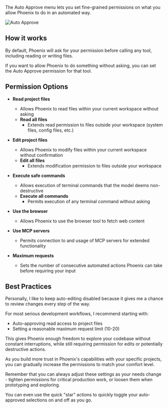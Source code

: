 The Auto Approve menu lets you set fine-grained permissions on what you allow Phoenix to do in an automated way.

<Frame>
	<img src="https://storage.googleapis.com/phoenix_public_images/docs/assets/auto-approve.png" alt="Auto Approve" />
</Frame>

## How it works

By default, Phoenix will ask for your permission before calling any tool, including reading or writing files.

If you want to allow Phoenix to do something without asking, you can set the Auto Approve permission for that tool.

## Permission Options

-   **Read project files**

    -   Allows Phoenix to read files within your current workspace without asking
    -   **Read all files**
        -   Extends read permission to files outside your workspace (system files, config files, etc.)

-   **Edit project files**

    -   Allows Phoenix to modify files within your current workspace without confirmation
    -   **Edit all files**
        -   Extends modification permission to files outside your workspace

-   **Execute safe commands**

    -   Allows execution of terminal commands that the model deems non-destructive
    -   **Execute all commands**
        -   Permits execution of any terminal command without asking

-   **Use the browser**

    -   Allows Phoenix to use the browser tool to fetch web content

-   **Use MCP servers**

    -   Permits connection to and usage of MCP servers for extended functionality

-   **Maximum requests**
    -   Sets the number of consecutive automated actions Phoenix can take before requiring your input

## Best Practices

Personally, I like to keep auto-editing disabled because it gives me a chance to review changes every step of the way.

For most serious development workflows, I recommend starting with:

-   Auto-approving read access to project files
-   Setting a reasonable maximum request limit (10-20)

This gives Phoenix enough freedom to explore your codebase without constant interruptions, while still requiring permission for edits or potentially destructive actions.

As you build more trust in Phoenix's capabilities with your specific projects, you can gradually increase the permissions to match your comfort level.

Remember that you can always adjust these settings as your needs change - tighten permissions for critical production work, or loosen them when prototyping and exploring.

You can even use the quick "star" actions to quickly toggle your auto-approved selections on and off as you go.
